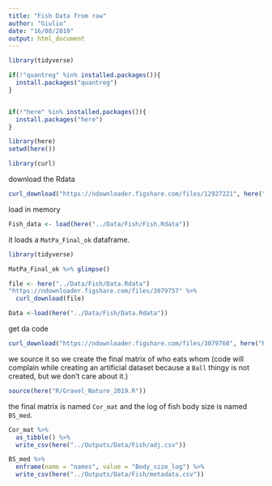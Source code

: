 ```yaml
---
title: "Fish Data from raw"
author: "Giulio"
date: "16/08/2019"
output: html_document
---
```


```r
library(tidyverse)

if(!"quantreg" %in% installed.packages()){
  install.packages("quantreg")
}


if(!"here" %in% installed.packages()){
  install.packages("here")
}

library(here)
setwd(here())

library(curl)
```

download the Rdata

```r
curl_download("https://ndownloader.figshare.com/files/12927221", here("../Data/Fish/Fish.Rdata"))
```

load in memory

```r
Fish_data <- load(here("../Data/Fish/Fish.Rdata"))
```

it loads a `MatPa_Final_ok` dataframe.

```r
library(tidyverse)
```
```r
MatPa_Final_ok %>% glimpse()
```

```r
file <- here("../Data/Fish/Data.Rdata")
"https://ndownloader.figshare.com/files/3079757" %>%
  curl_download(file)

Data <-load(here("../Data/Fish/Data.Rdata"))
```

get da code

```r
curl_download("https://ndownloader.figshare.com/files/3079760", here("R/Gravel_Nature_2019.R"))
```
we source it so we create the final matrix of who eats whom (code will complain while creating an artificial dataset because a `Ball` thingy is not created, but we don't care about it.)

```r
source(here("R/Gravel_Nature_2019.R"))
```
the final matrix is named `Cor_mat` and the log of fish body size is named `BS_med`.

```r
Cor_mat %>%
  as_tibble() %>%
  write_csv(here("../Outputs/Data/Fish/adj.csv"))

BS_med %>%
  enframe(name = "names", value = "Body_size_log") %>%
  write_csv(here("../Outputs/Data/Fish/metadata.csv"))
```


